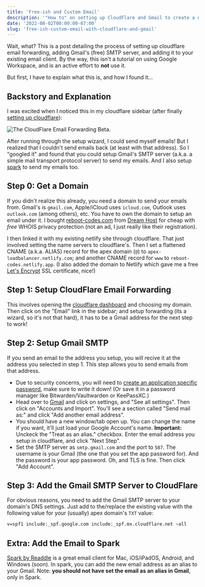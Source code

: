```yaml
---
title: 'Free-ish and Custom Email'
description: '"How to" on setting up CloudFlare and Gmail to create a nice, custom, email.'
date: '2022-08-02T00:00:00-07:00'
slug: 'free-ish-custom-email-with-cloudflare-and-gmail'
---
```


Wait, what? This is a post detailing the process of setting up cloudflare email forwarding, adding Gmail's (free) SMTP server, and adding it to your existing email client. By the way, this isn't a tutorial on using Google Workspace, and is an active effort to **not** use it.

But first, I have to explain what this is, and how I found it...

## Backstory and Explanation

I was excited when I noticed this in my cloudflare sidebar (after finally [setting up cloudflare](/blog/adding-rss-and-fixing-hosting)):

![The CloudFlare Email Forwarding Beta.](/cloudflare-email-forwarding-beta-2022-08-02.png)

After running through the setup wizard, I could send myself emails! But I realized that I couldn't send emails back (at least with that address). So I "googled it" and found that you could setup Gmail's SMTP server (a.k.a. a simple mail transport protocol server) to send my emails. And I also setup [spark](https://sparkmailapp.com/) to send my emails too.

## Step 0: Get a Domain

If you didn't realize this already, you need a domain to send your emails from. Gmail's is `gmail.com`, Apple/iCloud uses `icloud.com`, Outlook uses `outlook.com` (among others), etc. You have to own the domain to setup an email under it. I bought [reboot-codes.com](https://reboot-codes.com) from [Dream Host](https://www.dreamhost.com/) for cheap with _free_ WHOIS privacy protection (not an ad, I just really like their registration).

I then linked it with my existing netlify site through cloudflare. That just involved setting the name servers to cloudflare's. Then I set a flattened CNAME (a.k.a. ALIAS) record for the apex domain (`@`) to `apex-loadbalancer.netlify.com`; and another CNAME record for `www` to `reboot-codes.netlify.app`. (I also added the domain to Netlify which gave me a free [Let's Encrypt](https://letsencrypt.org/) SSL certificate, nice!)

## Step 1: Setup CloudFlare Email Forwarding

This involves opening the [cloudflare dashboard](https://dash.cloudflare.com/) and choosing my domain. Then click on the "Email" link in the sidebar; and setup forwarding (its a wizard, so it's not that hard), it has to be a Gmail address for the next step to work!

## Step 2: Setup Gmail SMTP

If you send an email to the address you setup, you will recive it at the address you selected in step 1. This step allows you to send emails from that address.

- Due to security concerns, you will need to [create an application specific password](https://myaccount.google.com/apppasswords), make sure to write it down! (Or save it in a password manager like Bitwarden/Vaultwarden or KeePassXC.)
- Head over to [Gmail](https://gmail.com) and click on settings, and "See all settings". Then click on "Accounts and Import". You'll see a section called "Send mail as:" and click "Add another email address".
- You should have a new window/tab open up. You can change the name if you want, it'll just load your Google Account's name. **Important:** Unckeck the "Treat as an alias." checkbox. Enter the email address you setup in cloudflare, and click "Next Step".
- Set the SMTP server as `smtp.gmail.com` and the port to `587`. The username is your Gmail (the one that you set the app password for). And the password is your app password. Oh, and TLS is fine. Then click "Add Account".

## Step 3: Add the Gmail SMTP Server to CloudFlare

For obvious reasons, you need to add the Gmail SMTP server to your domain's DNS settings. Just add to the/replace the existing value with the following value for your (usually) apex domain's `TXT` value:

```txt
v=spf1 include:_spf.google.com include:_spf.mx.cloudflare.net ~all
```

## Extra: Add the Email to Spark

[Spark by Readdle](https://sparkmailapp.com/) is a great email client for Mac, iOS/iPadOS, Android, and Windows (soon). In spark, you can add the new email address as an alias to your Gmail. Note: **you should not have set the email as an alias in Gmail**, only in Spark.
